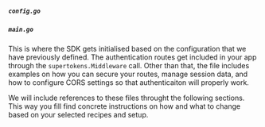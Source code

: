 

##### `config.go`

<BackendConfigFile />

##### `main.go`

This is where the SDK gets initialised based on the configuration that we have previously defined. 
The authentication routes get included in your app through the `supertokens.Middleware` call.
Other than that, the file includes examples on how you can secure your routes, manage session data, and how to configure CORS settings so that authenticaiton will properly work.

We will include references to these files throught the following sections. This way you fill find concrete instructions on how and what to change based on your selected recipes and setup. 
